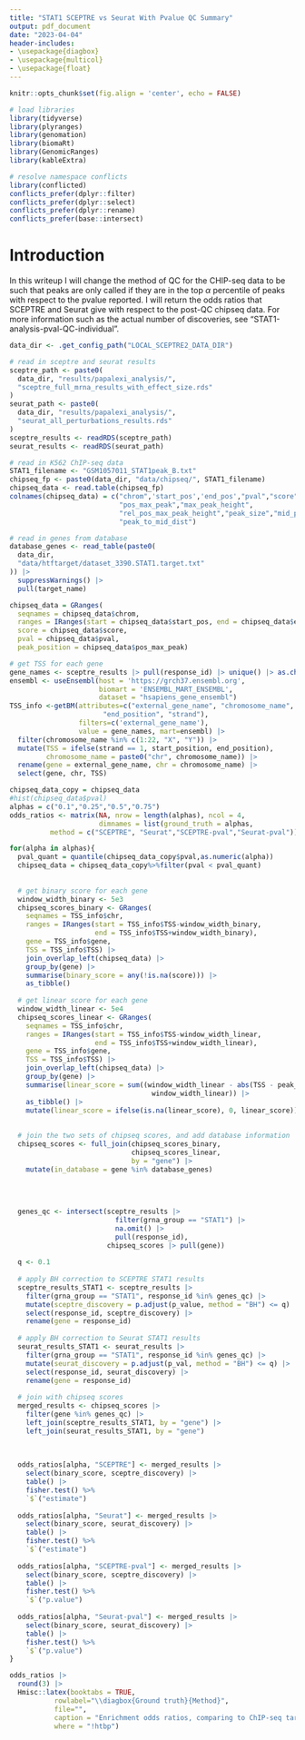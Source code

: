 ```yaml
---
title: "STAT1 SCEPTRE vs Seurat With Pvalue QC Summary"
output: pdf_document
date: "2023-04-04"
header-includes:
- \usepackage{diagbox}
- \usepackage{multicol}
- \usepackage{float}
---
```


```r
knitr::opts_chunk$set(fig.align = 'center', echo = FALSE)
```

```r
# load libraries
library(tidyverse)
library(plyranges)
library(genomation)
library(biomaRt)
library(GenomicRanges)
library(kableExtra)

# resolve namespace conflicts
library(conflicted)
conflicts_prefer(dplyr::filter)
conflicts_prefer(dplyr::select)
conflicts_prefer(dplyr::rename)
conflicts_prefer(base::intersect)
```

# Introduction

In this writeup I will change the method of QC for the CHIP-seq data to be such that peaks are only called if they are in the top $\alpha$ percentile of peaks with respect to the pvalue reported. I will return the odds ratios that SCEPTRE and Seurat give with respect to the post-QC chipseq data. For more information such as the actual number of discoveries, see "STAT1-analysis-pval-QC-individual".
```r
data_dir <- .get_config_path("LOCAL_SCEPTRE2_DATA_DIR")

# read in sceptre and seurat results
sceptre_path <- paste0(
  data_dir, "results/papalexi_analysis/",
  "sceptre_full_mrna_results_with_effect_size.rds"
)
seurat_path <- paste0(
  data_dir, "results/papalexi_analysis/",
  "seurat_all_perturbations_results.rds"
)
sceptre_results <- readRDS(sceptre_path)
seurat_results <- readRDS(seurat_path)

# read in K562 ChIP-seq data
STAT1_filename <- "GSM1057011_STAT1peak_B.txt"
chipseq_fp <- paste0(data_dir, "data/chipseq/", STAT1_filename)
chipseq_data <- read.table(chipseq_fp) 
colnames(chipseq_data) = c("chrom",'start_pos','end_pos',"pval","score",
                           "pos_max_peak","max_peak_height",
                           "rel_pos_max_peak_height","peak_size","mid_point",
                           "peak_to_mid_dist")

# read in genes from database
database_genes <- read_table(paste0(
  data_dir,
  "data/htftarget/dataset_3390.STAT1.target.txt"
)) |>
  suppressWarnings() |>
  pull(target_name)
```

```r
chipseq_data = GRanges(
  seqnames = chipseq_data$chrom,
  ranges = IRanges(start = chipseq_data$start_pos, end = chipseq_data$end_pos),
  score = chipseq_data$score,
  pval = chipseq_data$pval,
  peak_position = chipseq_data$pos_max_peak)
```

```r
# get TSS for each gene 
gene_names <- sceptre_results |> pull(response_id) |> unique() |> as.character()
ensembl <- useEnsembl(host = 'https://grch37.ensembl.org',
                      biomart = 'ENSEMBL_MART_ENSEMBL', 
                      dataset = "hsapiens_gene_ensembl")
TSS_info <-getBM(attributes=c("external_gene_name", "chromosome_name", "start_position", 
                       "end_position", "strand"),
                 filters=c('external_gene_name'),
                 value = gene_names, mart=ensembl) |>
  filter(chromosome_name %in% c(1:22, "X", "Y")) |>
  mutate(TSS = ifelse(strand == 1, start_position, end_position),
         chromosome_name = paste0("chr", chromosome_name)) |>
  rename(gene = external_gene_name, chr = chromosome_name) |>
  select(gene, chr, TSS)
```





```r
chipseq_data_copy = chipseq_data
#hist(chipseq_data$pval)
alphas = c("0.1","0.25","0.5","0.75")
odds_ratios <- matrix(NA, nrow = length(alphas), ncol = 4, 
                      dimnames = list(ground_truth = alphas, 
          method = c("SCEPTRE", "Seurat","SCEPTRE-pval","Seurat-pval")))

for(alpha in alphas){
  pval_quant = quantile(chipseq_data_copy$pval,as.numeric(alpha))
  chipseq_data = chipseq_data_copy%>%filter(pval < pval_quant)
  
  
  # get binary score for each gene
  window_width_binary <- 5e3
  chipseq_scores_binary <- GRanges(
    seqnames = TSS_info$chr,
    ranges = IRanges(start = TSS_info$TSS-window_width_binary, 
                     end = TSS_info$TSS+window_width_binary),
    gene = TSS_info$gene,
    TSS = TSS_info$TSS) |> 
    join_overlap_left(chipseq_data) |>
    group_by(gene) |>
    summarise(binary_score = any(!is.na(score))) |>
    as_tibble()
  
  # get linear score for each gene
  window_width_linear <- 5e4
  chipseq_scores_linear <- GRanges(
    seqnames = TSS_info$chr,
    ranges = IRanges(start = TSS_info$TSS-window_width_linear, 
                     end = TSS_info$TSS+window_width_linear),
    gene = TSS_info$gene,
    TSS = TSS_info$TSS) |> 
    join_overlap_left(chipseq_data) |>
    group_by(gene) |>
    summarise(linear_score = sum((window_width_linear - abs(TSS - peak_position))/
                                   window_width_linear)) |>
    as_tibble() |>
    mutate(linear_score = ifelse(is.na(linear_score), 0, linear_score))
  
  
  # join the two sets of chipseq scores, and add database information
  chipseq_scores <- full_join(chipseq_scores_binary, 
                              chipseq_scores_linear, 
                              by = "gene") |>
    mutate(in_database = gene %in% database_genes)
  
  
  
  
  genes_qc <- intersect(sceptre_results |> 
                          filter(grna_group == "STAT1") |>
                          na.omit() |>
                          pull(response_id),
                        chipseq_scores |> pull(gene))
  
  q <- 0.1
  
  # apply BH correction to SCEPTRE STAT1 results
  sceptre_results_STAT1 <- sceptre_results |>
    filter(grna_group == "STAT1", response_id %in% genes_qc) |>
    mutate(sceptre_discovery = p.adjust(p_value, method = "BH") <= q) |>
    select(response_id, sceptre_discovery) |>
    rename(gene = response_id)
  
  # apply BH correction to Seurat STAT1 results
  seurat_results_STAT1 <- seurat_results |>
    filter(grna_group == "STAT1", response_id %in% genes_qc) |>
    mutate(seurat_discovery = p.adjust(p_val, method = "BH") <= q) |>
    select(response_id, seurat_discovery) |>
    rename(gene = response_id)
  
  # join with chipseq scores
  merged_results <- chipseq_scores |>
    filter(gene %in% genes_qc) |>
    left_join(sceptre_results_STAT1, by = "gene") |>
    left_join(seurat_results_STAT1, by = "gene")
  
  
  
  odds_ratios[alpha, "SCEPTRE"] <- merged_results |> 
    select(binary_score, sceptre_discovery) |>
    table() |>
    fisher.test() %>%
    `$`("estimate")
  
  odds_ratios[alpha, "Seurat"] <- merged_results |> 
    select(binary_score, seurat_discovery) |>
    table() |>
    fisher.test() %>%
    `$`("estimate")
  
  odds_ratios[alpha, "SCEPTRE-pval"] <- merged_results |> 
    select(binary_score, sceptre_discovery) |>
    table() |>
    fisher.test() %>%
    `$`("p.value")
  
  odds_ratios[alpha, "Seurat-pval"] <- merged_results |> 
    select(binary_score, seurat_discovery) |>
    table() |>
    fisher.test() %>%
    `$`("p.value")
}


```



```r
odds_ratios |>
  round(3) |>
  Hmisc::latex(booktabs = TRUE,
           rowlabel="\\diagbox{Ground truth}{Method}", 
           file="",
           caption = "Enrichment odds ratios, comparing to ChIP-seq target assignments with changing pvalue quantile threshold",
           where = "!htbp")
```


\newpage
